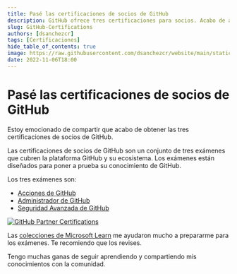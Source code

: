 ```yaml
---
title: Pasé las certificaciones de socios de GitHub
description: GitHub ofrece tres certificaciones para socios. Acabo de aprobar los tres exámenes para aprobar estas certificaciones.
slug: GitHub-Certifications
authors: [dsanchezcr]
tags: [Certificaciones]
hide_table_of_contents: true
image: https://raw.githubusercontent.com/dsanchezcr/website/main/static/img/GH-Certs.png
date: 2022-11-06T18:00
---
```

# Pasé las certificaciones de socios de GitHub

Estoy emocionado de compartir que acabo de obtener las tres certificaciones de socios de GitHub.

Las certificaciones de socios de GitHub son un conjunto de tres exámenes que cubren la plataforma GitHub y su ecosistema. Los exámenes están diseñados para poner a prueba su conocimiento de GitHub.

Los tres exámenes son:

*   [Acciones de GitHub](https://credly.com/badges/e8a1a5a0-f95c-4bfd-b6cb-81ea1231153f)
*   [Administrador de GitHub](https://credly.com/badges/79b12418-8217-4c7b-a1a0-ad6f6cf407df)
*   [Seguridad Avanzada de GitHub](https://credly.com/badges/b32ce8d3-d9e1-423c-8d1a-958901f3d798)

[![GitHub Partner Certifications](../static/img/GH-Certs.png)](https://learn.microsoft.com/training/github)

Las [colecciones de Microsoft Learn](https://learn.microsoft.com/training/github) me ayudaron mucho a prepararme para los exámenes. Te recomiendo que los revises.

Tengo muchas ganas de seguir aprendiendo y compartiendo mis conocimientos con la comunidad.